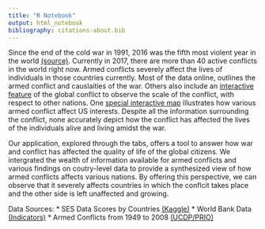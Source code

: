 ```yaml
---
title: "R Notebook"
output: html_notebook
bibliography: citations-about.bib
---
```


Since the end of the cold war in 1991, 2016 was the fifth most violent year in the world [(source)](https://www.prio.org/utility/DownloadFile.ashx?id=1373&type=publicationfile). Currently in 2017, there are more than 40 active conflicts in the world right now. Armed conflicts severely affect the lives of individuals in those countries currently. Most of the data online, outlines the armed conflict and causlaities of the war. Others also include an [interactive feature](https://www.irinnews.org/maps-and-graphics/2017/04/04/updated-mapped-world-war) of the global conflict to observe the scale of the conflict, with respect to other nations. One [special interactive map](https://www.cfr.org/interactives/global-conflict-tracker#!/) illustrates how various armed conflict affect US interests. Despite all the information surrounding the conflict, none accurately depict how the conflict has affected the lives of the individuals alive and living amidst the war.

Our application, explored through the tabs, offers a tool to answer how war and conflict has affected the quality of life of the global citizens. We intergrated the wealth of information available for armed conflicts and various findings on coutry-level data to provide a synthesized view of how armed conflicts affects various nations. By offering this perspective, we can observe that it severely affects countries in which the conflcit takes place and the other side is left unaffected and growing.

Data Sources:
* SES Data Scores by Countries [(Kaggle)](https://www.kaggle.com/sdorius/globses/data)
* World Bank Data [(Indicators)](https://data.worldbank.org/indicator)
* Armed Conflicts from 1949 to 2008 [(UCDP/PRIO)](https://www.prio.org/Data/Armed-Conflict/UCDP-PRIO/)
